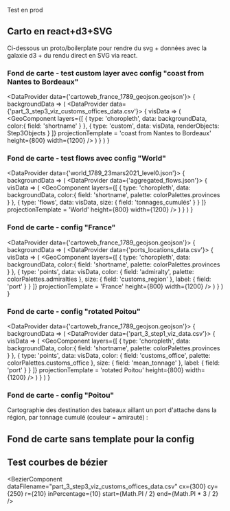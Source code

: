 




Test en prod

## Carto en react+d3+SVG

Ci-dessous un proto/boilerplate pour rendre du svg + données avec la galaxie d3 + du rendu direct en SVG via react.

### Fond de carte - test custom layer avec config "coast from Nantes to Bordeaux"

<DataProvider data={'cartoweb_france_1789_geojson.geojson'}>
  {
    backgroundData => (
      <DataProvider data={'part_3_step3_viz_customs_offices_data.csv'}>
        {
          visData => (
            <GeoComponent 
              layers={[
                {
                  type: 'choropleth',
                  data: backgroundData,
                  color:{
                    field: 'shortname'
                  }
                },
                {
                  type: 'custom',
                  data: visData,
                  renderObjects: Step3Objects
                }
              ]}
              projectionTemplate = 'coast from Nantes to Bordeaux'
              height={800}
              width={1200}
            />
          )
        }
      </DataProvider>
    )
  }
</DataProvider> 

### Fond de carte - test flows avec config "World"

<DataProvider data={'world_1789_23mars2021_level0.json'}>
  {
    backgroundData => (
      <DataProvider data={'aggregated_flows.json'}>
        {
          visData => (
            <GeoComponent 
              layers={[
                {
                  type: 'choropleth',
                  data: backgroundData,
                  color:{
                    field: 'shortname',
                    palette: colorPalettes.provinces
                  }
                },
                {
                  type: 'flows',
                  data: visData,
                  size: {
                    field: 'tonnages_cumulés'
                  }
                }
              ]}
              projectionTemplate = 'World'
              height={800}
              width={1200}
            />
          )
        }
      </DataProvider>
    )
  }
</DataProvider>


### Fond de carte - config "France"

<DataProvider data={'cartoweb_france_1789_geojson.geojson'}>
  {
    backgroundData => (
      <DataProvider data={'ports_locations_data.csv'}>
        {
          visData => (
            <GeoComponent 
              layers={[
                {
                  type: 'choropleth',
                  data: backgroundData,
                  color:{
                    field: 'shortname',
                    palette: colorPalettes.provinces
                  }
                },
                {
                  type: 'points',
                  data: visData,
                  color: {
                    field: 'admiralty',
                    palette: colorPalettes.admiralties
                  },
                  size: {
                    field: 'customs_region'
                  },
                  label: {
                    field: 'port'
                  }
                }
              ]}
              projectionTemplate = 'France'
              height={800}
              width={1200}
            />
          )
        }
      </DataProvider>
    )
  }
</DataProvider>

### Fond de carte - config "rotated Poitou"

<DataProvider data={'cartoweb_france_1789_geojson.geojson'}>
  {
    backgroundData => (
      <DataProvider data={'part_3_step1_viz_data.csv'}>
        {
          visData => (
            <GeoComponent 
              layers={[
                {
                  type: 'choropleth',
                  data: backgroundData,
                  color:{
                    field: 'shortname',
                    palette: colorPalettes.provinces
                  }
                },
                {
                  type: 'points',
                  data: visData,
                  color: {
                    field: 'customs_office',
                    palette: colorPalettes.customs_office
                  },
                  size: {
                    field: 'mean_tonnage'
                  },
                  label: {
                    field: 'port'
                  }
                }
              ]}
              projectionTemplate = 'rotated Poitou'
              height={800}
              width={1200}
            />
          )
        }
      </DataProvider>
    )
  }
</DataProvider>


### Fond de carte - config "Poitou"
Cartographie des destination des bateaux aillant un port d'attache dans la région, par tonnage cumulé (couleur = amirauté) :

<GeoComponent 
  backgroundFilename="cartoweb_france_1789_geojson.geojson" 
  dataFilename="navigo-out-of-ships-from-region.csv"
  markerColor="pointcall_admiralty"
  markerSize="tonnage"
  label="pointcall"
  showLabels
  projectionTemplate = 'Poitou'
  height={800}
  width={1200}
/>

## Fond de carte sans template pour la config
<GeoComponent 
  backgroundFilename="cartoweb_france_1789_geojson.geojson" 
  dataFilename="navigo-out-of-ships-from-region.csv"
  markerColor="pointcall_admiralty"
  markerSize="tonnage"
  label="pointcall"
  showLabels
/>

## Test courbes de bézier
<BezierComponent
  dataFilename="part_3_step3_viz_customs_offices_data.csv"
  cx={300}
  cy={250}
  r={210}
  inPercentage={10}
  start={Math.PI / 2}
  end={Math.PI * 3 / 2}
  />

<!-- # Tests composant LineChart

<DataProvider data={'decline_longitudinal_data.csv'}>
  {
    data => (
      <LineChart
        data={data.filter(d => d.region === 'France')}
        width={window.innerWidth - 20}
        x={{
          field: 'year',
          title: 'année',
          tickSpan: 5,
        }}
        y={{
          field: 'Imports',
          title: 'imports',
          tickSpan: 100000000,
          tickFormat: v => `${v} lt.`
        }}
        tooltip={d => `import de ${d.Imports} en ${d.year}`}
        annotations={[
              {
                type: 'span',
                start: 1756,
                end: 1763,
                axis: 'x',
                label: 'guerre de sept ans'
              },
              {
                type: 'span',
                start: 400000000,
                end: 500000000,
                axis: 'y',
                label: 'période de faste'
              }
            ]}
      />
    )
  }
</DataProvider>

<DataProvider data={'decline_longitudinal_data.csv'}>
  {
    data => (
      <LineChart
        data={data}
        title="test de titre"
        width={window.innerWidth - 20}
        x={{
          field: 'year',
          title: 'année',
          tickSpan: 10,
        }}
        y={{
          field: 'Imports',
          title: 'imports',
          tickSpan: 100000000,
          tickFormat: v => `${v} lt.`
        }}
        color={{
          field: 'region',
          title: 'Région'
        }}
        tooltip={d => `import de ${d.Imports} en ${d.year} pour ${d.region}`}
      />
    )
  }
</DataProvider>

<DataProvider data={'decline_longitudinal_data.csv'}>
  {
    data => (
      <LineChart
        data={data}
        title="test de line chart (fill gaps)"
        width={window.innerWidth - 20}
        x={{
          field: 'year',
          title: 'année',
          tickSpan: 10,
        }}
        y={{
          field: 'Imports',
          title: 'imports',
          tickSpan: 100000000,
          tickFormat: v => `${v} lt.`,
          fillGaps: true
        }}
        color={{
          field: 'region',
          title: 'Région'
        }}
        tooltip={d => `import de ${d.Imports} en ${d.year} pour ${d.region}`}
      />
    )
  }
</DataProvider>

<DataProvider data={'decline_longitudinal_data.csv'}>
  {
    data => (
      <LineChart
        data={data}
        title="test de linechart (minimum de props)"
        // width={window.innerWidth - 20}
        x={{
          field: 'year',
          // title: 'année',
        }}
        y={{
          field: 'Imports',
          // title: 'imports',
          // tickSpan: 100000000,
          // tickFormat: v => `${v} lt.`
        }}
        color={{
          field: 'region',
          // title: 'Région'
        }}
        // tooltip={d => `import de ${d.Imports} en ${d.year} pour ${d.region}`}
      />
    )
  }
</DataProvider>


# Tests composant BarChart

## Horizontal bar chart

<DataProvider data={'decline_longitudinal_data.csv'}>
  {
    data => (
      <BarChart
        data={data.filter(d => d.region === 'France')}
        title="Test de bar chart (sans fill gaps)"
        width={window.innerWidth - 20}
        x={{
          field: 'year',
          title: 'année',
          tickFormat: (d, i) => +d%5 === 0 ? d : undefined,
        }}
        y={{
          field: 'Imports',
          title: 'imports',
          tickSpan: 100000000,
          tickFormat: v => `${v} lt.`
        }}
        annotations={[
          {
            type: 'span',
            start: 1756,
            end: 1763,
            axis: 'x',
            label: 'guerre de sept ans'
          },
          {
            type: 'span',
            start: 400000000,
            end: 500000000,
            axis: 'y',
            label: 'période de faste'
          }
        ]}
        tooltip={d => `import de ${d.Imports} en ${d.year}`}
      />
    )
  }
</DataProvider>

<DataProvider data={'decline_longitudinal_data.csv'}>
  {
    data => (
      <BarChart
        data={data.filter(d => d.region === 'France')}
        title="Test de bar chart (fill gaps)"
        width={window.innerWidth - 20}
        x={{
          field: 'year',
          title: 'année',
          tickSpan: 10,
          tickFormat: (d, i) => +d%10 === 0 ? d : undefined,
          fillGaps: true
        }}
        y={{
          field: 'Imports',
          title: 'imports',
          tickSpan: 100000000,
          tickFormat: v => `${v} lt.`
        }}
        tooltip={d => `import de ${d.Imports} en ${d.year}`}
      />
    )
  }
</DataProvider>

<DataProvider data={'decline_longitudinal_data.csv'}>
  {
    data => (
      <BarChart
        data={data}
        title="Test de bar chart (stacked, fill gaps)"
        width={window.innerWidth - 20}
        x={{
          field: 'year',
          title: 'année',
          tickSpan: 10,
          tickFormat: (d, i) => +d%10 === 0 ? d : undefined,
          fillGaps: true
        }}
        y={{
          field: 'Imports',
          title: 'imports',
          tickSpan: 100000000,
          tickFormat: v => `${v} lt.`
        }}
        color={{
          field: 'region',
          title: 'région'
        }}
        tooltip={d => `import de ${d.Imports} en ${d.year}`}
      />
    )
  }
</DataProvider>


<DataProvider data={'decline_longitudinal_data.csv'}>
  {
    data => (
      <BarChart
        data={data}
        title="Test de bar chart (grouped, fill gaps)"
        width={window.innerWidth - 20}
        layout={'groups'}
        x={{
          field: 'year',
          title: 'année',
          tickSpan: 10,
          tickFormat: (d, i) => +d%10 === 0 ? d : undefined,
          fillGaps: true
        }}
        y={{
          field: 'Imports',
          title: 'imports',
          tickSpan: 100000000,
          tickFormat: v => `${v} lt.`
        }}
        color={{
          field: 'region',
          title: 'région'
        }}
        tooltip={d => `import de ${d.Imports} en ${d.year} par ${d.region}`}
      />
    )
  }
</DataProvider>


<DataProvider data={'decline_longitudinal_data.csv'}>
  {
    data => (
      <BarChart
        data={data.filter(d => +d.year < 1750)}
        title="Test de bar chart (grouped, no fill gaps)"
        width={window.innerWidth - 20}
        layout={'groups'}
        x={{
          field: 'year',
          title: 'année',
          tickSpan: 10,
          // tickFormat: (d, i) => +d%10 === 0 ? d : undefined,
        }}
        y={{
          field: 'Imports',
          title: 'imports',
          tickSpan: 100000000,
          tickFormat: v => `${v} lt.`
        }}
        color={{
          field: 'region',
          title: 'région'
        }}
        tooltip={d => `import de ${d.Imports} en ${d.year} par ${d.region}`}
      />
    )
  }
</DataProvider>

## Vertical bar charts


<DataProvider data={'decline_longitudinal_data.csv'}>
  {
    data => (
      <BarChart
        data={data.filter(d => d.region === 'France')}
        title="Test de bar chart"
        // width={window.innerWidth - 20}
        orientation="vertical"
        y={{
          field: 'year',
          title: 'année',
          // tickFormat: (d, i) => +d%5 === 0 ? d : undefined,
        }}
        x={{
          field: 'Imports',
          title: 'imports',
          // tickSpan: 1000000,
          //tickFormat: v => `${v} lt.`
        }}
        tooltip={d => `import de ${d.Imports} en ${d.year}`}
      />
    )
  }
</DataProvider>

<DataProvider data={'decline_LR_partners.csv'}>
  {
    data => (
      <BarChart
        data={data}
        title="Test de bar chart (stacked)"
        // width={window.innerWidth - 20}
        orientation="vertical"
        height={200}
        y={{
          field: 'year',
          title: 'année',
        }}
        x={{
          field: 'Imports',
          title: 'imports',
          tickFormat: v => `${v} lt.`
        }}
        color={{
          field: 'partner',
          title: 'partenaire'
        }}
        tooltip={d => `import de ${d.Imports} en ${d.year} depuis ${d.partner}`}
      />
    )
  }
</DataProvider>

<DataProvider data={'decline_LR_partners.csv'}>
  {
    data => (
      <BarChart
        data={data}
        title="Test de bar chart (stacked, dimensionnement par la hauteur des lignes)"
        // width={window.innerWidth - 20}
        orientation="vertical"
        y={{
          field: 'year',
          title: 'année',
          rowHeight: 30,
        }}
        x={{
          field: 'Imports',
          title: 'imports',
          tickFormat: v => `${v} lt.`
        }}
        color={{
          field: 'partner',
          title: 'partenaire'
        }}
        tooltip={d => `import de ${d.Imports} en ${d.year} depuis ${d.partner}`}
      />
    )
  }
</DataProvider>

<DataProvider data={'decline_longitudinal_data.csv'}>
  {
    data => (
      <BarChart
        data={data.filter(d => +d.year < 1750)}
        title="Test de bar chart (grouped)"
        width={window.innerWidth - 20}
        orientation={'vertical'}
        layout={'groups'}
        y={{
          field: 'year',
          title: 'année',
          tickSpan: 10,
          // tickFormat: (d, i) => +d%10 === 0 ? d : undefined,
        }}
        x={{
          field: 'Imports',
          title: 'imports',
          tickSpan: 50000000,
          tickFormat: v => `${v / 1000}k lt.`
        }}
        color={{
          field: 'region',
          title: 'région'
        }}
        tooltip={d => `import de ${d.Imports} en ${d.year} par ${d.region}`}
      />
    )
  }
</DataProvider>


<DataProvider data={'decline_longitudinal_data.csv'}>
  {
    data => (
      <BarChart
        data={data.filter(d => +d.year < 1750)}
        title="Test de bar chart (grouped - dimensionnement par hauteur des lignes)"
        width={window.innerWidth - 20}
        orientation={'vertical'}
        layout={'groups'}
        y={{
          field: 'year',
          title: 'année',
          tickSpan: 10,
          rowHeight: 50
          // tickFormat: (d, i) => +d%10 === 0 ? d : undefined,
        }}
        x={{
          field: 'Imports',
          title: 'imports',
          tickSpan: 50000000,
          tickFormat: v => `${v / 1000}k lt.`
        }}
        color={{
          field: 'region',
          title: 'région'
        }}
        tooltip={d => `import de ${d.Imports} en ${d.year} par ${d.region}`}
      />
    )
  }
</DataProvider>



## Test triangle 
<TriangleComponent 
  dataFilename="part_3_step1_viz_data.csv" 
  rowHeight={300}
  totalWidth = {1600}
  />

## Test courbes de bézier
<BezierComponent
  dataFilename="part_3_step3_viz_customs_offices_data.csv"
  cx={300}
  cy={250}
  r={210}
  inPercentage={10}
  // start={Math.PI / 2}
  // end={Math.PI * 3 / 2}
  />

# Test bateaux

<BoatsIllustration />


# Commerce multi-échelle dans la région de La Rochelle


Voici un tour d'horizon des modules react préparés pour faciliter le développement :

## Image SVG (avec webpack)

On intègre une image  SVG depuis le local (elle sera donc packée par webpack) :


## Image SVG (sans webpack)

On intègre ici directement une image à partir de son URL en ligne (depuis le dossier `public`)
##### ! cassé pour le moment
// <SvgComponent path ="/svg/ports-region-1789.svg" />

## Visualisation vega

Les visualisations vega ont besoin d'un fichier csv stocké dans le dossier `public/data` et d'une spec vega.

<VegaComponent 
  data="sorties_navires_vers_colonies.csv" 
  spec={{
    "mark": "rect",
    "encoding": {
      "x": {
        "field": "port_depart",
        "type": "nominal"
      },
      "y": {
        "field": "port_destination",
        "type": "nominal"
      },
      "color": {
        "type": "quantitative",
        "field": "tonnage",
        "aggregate": "sum"
      }
      
    }
  }}
/>

## Réseau avec sigma

Les visualisations sigma ont besoin d'un fichier gexf stocké dans le dossier `public/data`.

Paramètres :

* `nodeColor` : attribut pour couleur
* `nodeSize` : attribut pour taille
* `labelDensity` : densité des labels (float dans [0, 1])


<SigmaComponent 
  data="toflit_aggregate_1789_only_out.gexf" 
  nodeColor={`admiralty`}
  nodeSize={`inside_degree`}
  labelDensity={0.5}
/>
 -->

